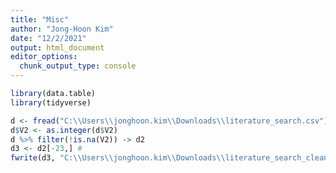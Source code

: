 ```yaml
---
title: "Misc"
author: "Jong-Hoon Kim"
date: "12/2/2021"
output: html_document
editor_options: 
  chunk_output_type: console
---
```


```r
library(data.table)
library(tidyverse)

d <- fread("C:\\Users\\jonghoon.kim\\Downloads\\literature_search.csv")
d$V2 <- as.integer(d$V2)
d %>% filter(!is.na(V2)) -> d2
d3 <- d2[-23,] # 
fwrite(d3, "C:\\Users\\jonghoon.kim\\Downloads\\literature_search_cleaned.csv")

```
